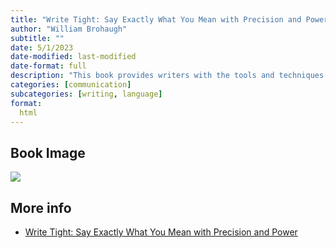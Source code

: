 ```yaml
---
title: "Write Tight: Say Exactly What You Mean with Precision and Power"
author: "William Brohaugh"
subtitle: ""
date: 5/1/2023
date-modified: last-modified
date-format: full
description: "This book provides writers with the tools and techniques to write clear, concise, and compelling prose."
categories: [communication]
subcategories: [writing, language]
format:
  html
---
```


## Book Image

![](/books/writeTight.jpg)

## More info

- [Write Tight: Say Exactly What You Mean with Precision and Power](https://www.amazon.com/Write-Tight-Exactly-Precision-Power/dp/1402210518){.external}
